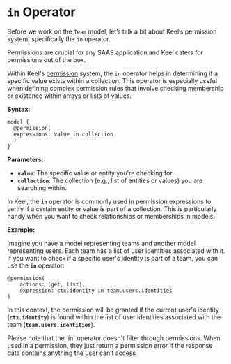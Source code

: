 
# `in` Operator

Before we work on the `Team` model, let’s talk a bit about Keel’s permission system, specifically the `in` operator.

Permissions are crucial for any SAAS application and Keel caters for permissions out of the box.

Within Keel's [permission](https://docs.keel.so/permissions#many-to-many-relationships) system, the `in` operator helps in determining if a specific value exists within a collection. This operator is especially useful when defining complex permission rules that involve checking membership or existence within arrays or lists of values.

**Syntax:**

```keel {3}
model {
  @permission(
  expressions: value in collection
  )
}
```

**Parameters:**

- **`value`**: The specific value or entity you're checking for.
- **`collection`**: The collection (e.g., list of entities or values) you are searching within.

In Keel, the **`in`** operator is commonly used in permission expressions to verify if a certain entity or value is part of a collection. This is particularly handy when you want to check relationships or memberships in models.

**Example:**

Imagine you have a model representing teams and another model representing users. Each team has a list of user identities associated with it. If you want to check if a specific user's identity is part of a team, you can use the **`in`** operator:

```keel
@permission(
    actions: [get, list],
    expression: ctx.identity in team.users.identities
)
```

In this context, the permission will be granted if the current user's identity (**`ctx.identity`**) is found within the list of user identities associated with the team (**`team.users.identities`**).

<Callout type="info" emoji="💡">
  Please note that the `in` operator doesn't filter through permissions. When used in a permission, they just return a permission error if the response data contains anything the user can’t access
</Callout>
